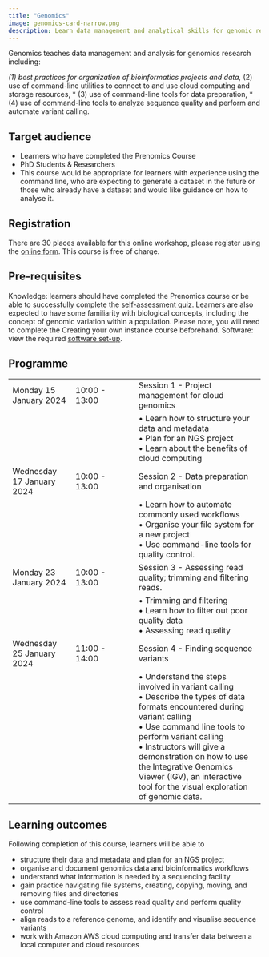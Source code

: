 ```yaml
---
title: "Genomics"
image: genomics-card-narrow.png
description: Learn data management and analytical skills for genomic research
---
```


Genomics teaches data management and analysis for genomics research including:

*(1) best practices for organization of bioinformatics projects and data, 
* (2) use of command-line utilities to connect to and use cloud computing and storage resources, 
* (3) use of command-line tools for data preparation, 
*(4) use of command-line tools to analyze sequence quality and perform and automate variant calling.

## Target audience 
- Learners who have completed the Prenomics Course 
- PhD Students & Researchers
- This course would be appropriate for learners with experience using the command line, who are expecting to generate a dataset in the future or those who already have a dataset and would like guidance on how to analyse it. 

## Registration
There are 30 places available for this online workshop, please register using the [online form](https://forms.gle/Jwf4Hg1Kk6UKwbRo9). This course is free of charge. 

## Pre-requisites 
Knowledge: learners should have completed the Prenomics course or be able to successfully complete the [self-assessment quiz](https://shiny.york.ac.uk/er13/prenomics-quiz/). 
Learners are also expected to have some familiarity with biological concepts, including the concept of genomic variation within a population. Please note, you will need to complete the Creating your own instance course beforehand.
Software: view the required [software set-up](https://cloud-span.github.io/00genomics/setup).

## Programme 

|                     |               |                                                                |
|------------------|------------------|------------------------------------|
| Monday 15 January 2024 | 10:00 - 13:00 | Session 1 - Project management for cloud genomics  |
|                       |               | • Learn how to structure your data and metadata <br> •  Plan for an NGS project <br> •  Learn about the benefits of cloud computing |
| Wednesday 17 January 2024  | 10:00 - 13:00 | Session 2 - Data preparation and organisation               |
|                       |               |  • Learn how to automate commonly used workflows <br> • Organise your file system for a new project  <br> • Use command-line tools for quality control.|
| Monday 23 January 2024 | 10:00 - 13:00 | Session 3 - Assessing read quality; trimming and filtering reads.|
|                       |               | • Trimming and filtering <br> • Learn how to filter out poor quality data <br> • Assessing read quality |
| Wednesday 25 January 2024 | 11:00 - 14:00 | Session 4 - Finding sequence variants                         |
|                       |               | • Understand the steps involved in variant calling <br> • Describe the types of data formats encountered during variant calling <br> • Use command line tools to perform variant calling <br> • Instructors will give a demonstration on how to use the Integrative Genomics Viewer (IGV), an interactive tool for the visual exploration of genomic data. |

## Learning outcomes 
Following completion of this course, learners will be able to

- structure their data and metadata and plan for an NGS project
- organise and document genomics data and bioinformatics workflows
- understand what information is needed by a sequencing facility 
- gain practice navigating file systems, creating, copying, moving, and removing files and directories
- use command-line tools to assess read quality and perform quality control
- align reads to a reference genome, and identify and visualise sequence variants
- work with Amazon AWS cloud computing and transfer data between a local computer and cloud resources
